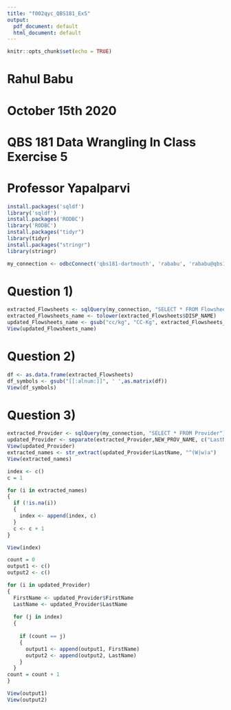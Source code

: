---
title: "f002qyc_QBS181_Ex5"
output:
  pdf_document: default
  html_document: default
---

```{r setup, include=FALSE}
knitr::opts_chunk$set(echo = TRUE)
```

# Rahul Babu
# October 15th 2020
# QBS 181 Data Wrangling In Class Exercise 5
# Professor Yapalparvi

```{r}

install.packages('sqldf')
library('sqldf')
install.packages('RODBC')
library('RODBC')
install.packages("tidyr")
library(tidyr)
install.packages("stringr")
library(stringr)

```

```{r}
my_connection <- odbcConnect('qbs181-dartmouth', 'rababu', 'rababu@qbs181',)
```

# Question 1)

```{r}

extracted_Flowsheets <- sqlQuery(my_connection, "SELECT * FROM Flowsheets")
extracted_Flowsheets_name <- tolower(extracted_Flowsheets$DISP_NAME)
updated_Flowsheets_name <- gsub("cc/kg", "CC-Kg", extracted_Flowsheets_name)
View(updated_Flowsheets_name)

```


# Question 2)

```{r}

df <- as.data.frame(extracted_Flowsheets)
df_symbols <- gsub("[[:alnum:]]", ' ',as.matrix(df))
View(df_symbols)

```


# Question 3)

```{r}
extracted_Provider <- sqlQuery(my_connection, "SELECT * FROM Provider")
updated_Provider <- separate(extracted_Provider,NEW_PROV_NAME, c("LastName","FirstName"), ",( )?")
View(updated_Provider)
extracted_names <- str_extract(updated_Provider$LastName, "^(W|w)a")
View(extracted_names)

index <- c()
c = 1

for (i in extracted_names)
{
  if (!is.na(i)) 
  {
    index <- append(index, c)
  }
  c <- c + 1 
}

View(index)

```


```{r}
count = 0
output1 <- c()
output2 <- c()

for (i in updated_Provider)
{
  FirstName <- updated_Provider$FirstName
  LastName <- updated_Provider$LastName
  
  for (j in index)
  {
    
    if (count == j)
    {
      output1 <- append(output1, FirstName)
      output2 <- append(output2, LastName)
    }
  }
count = count + 1
}

```


```{r}
View(output1)
View(output2)
```
